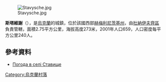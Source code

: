 [[Image:Stavysche.jpg|right]]

'''斯塔維謝'''（{{lang-uk|Ставище}}），是[[烏克蘭|烏克蘭]]的城鎮，位於該國西部[[赫梅利尼茨基州|赫梅利尼茨基州]]，由[[杜納伊夫齊區|杜納伊夫齊區]]負責管轄，面積2.75平方公里，海拔高度273米，2001年人口659，人口密度每平方公里240人。

{{coord|48|58|57|N|26|54|14|E|scale:100000|display=title}}

==參考資料==
* [http://weather.in.ua/ua/hmel'nickaja/24747 Погода в селі Ставище]

{{Ukraine-geo-stub}}
[[Category:烏克蘭村落|Category:烏克蘭村落]]